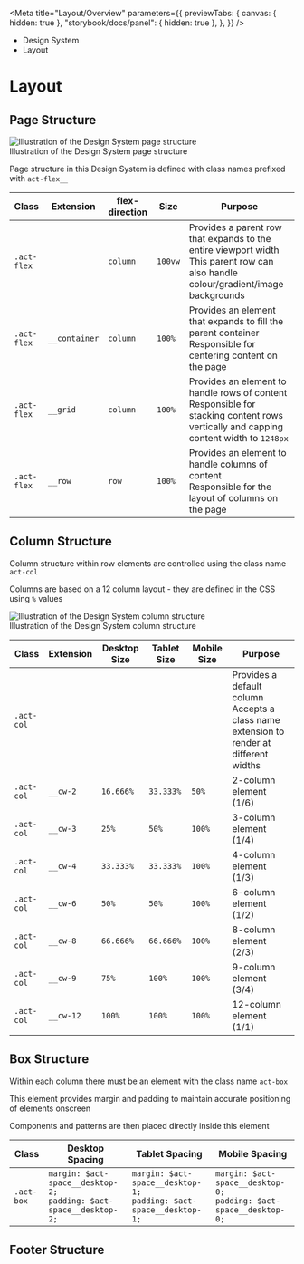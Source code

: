 
<Meta
	title="Layout/Overview"
	parameters={{
		previewTabs: {
			canvas: { hidden: true },
			"storybook/docs/panel": { hidden: true },
		},
	}}
/>

<div className="act-docs-container">
	<Masthead />
	<main className="act-body">
		<div className="act-flex act-flex-light-purple">
			<div className="act-flex__container act-flex__container-padding-trim">
				<div className="act-flex__grid">
					<div className="act-flex__row">
						<div className="act-col__cw-12">
							<div className="act-box">
								<div className="act-breadcrumbs">
									<ul className="act-breadcrumbs__container">
										<li className="act-breadcrumbs__crumb act-h6">
											<LinkTo className="act-breadcrumbs__crumb__link" kind="system-introduction--page">
												Design System <i className="fa-solid fa-angle-right"></i>
											</LinkTo>
										</li>
										<li className="act-breadcrumbs__crumb act-h6">
											<LinkTo className="act-breadcrumbs__crumb__link" kind="layout-overview--page">
												Layout <i className="fa-solid fa-angle-right"></i>
											</LinkTo>
										</li>
									</ul>
								</div>
								<h1>Layout</h1>
							</div>
						</div>
					</div>
				</div>
			</div>
		</div>
		<div className="act-flex">
			<div className="act-flex__container">
				<div className="act-flex__grid">
					<div className="act-flex__row">
						<div className="act-col__cw-12">
							<div className="act-box">
								<h2>Page Structure</h2>
								<div className="act-img">
									<img src="/images/3-layout-page-rows-1.png" alt="Illustration of the Design System page structure" />
									<div className="act-img__description act-p-small">
										<i class="fa-solid fa-circle-info"></i> Illustration of the Design System page structure
									</div>
								</div>
								<p>
									Page structure in this Design System is defined with class names prefixed with <code>act-flex__</code>
								</p>
								<div className="act-table-container">
									<table>
										<thead>
											<tr>
												<th>Class</th>
												<th>Extension</th>
												<th>flex-direction</th>
												<th>Size</th>
												<th>Purpose</th>
											</tr>
										</thead>
										<tbody>
											<tr>
												<td>
													<code>.act-flex</code>
												</td>
												<td>&nbsp;</td>
												<td>
													<code>column</code>
												</td>
												<td>
													<code>100vw</code>
												</td>
												<td>
													Provides a parent row that expands to the entire viewport width
													<br />
													This parent row can also handle colour/gradient/image backgrounds
												</td>
											</tr>
											<tr>
												<td>
													<code>.act-flex</code>
												</td>
												<td>
													<code>__container</code>
												</td>
												<td>
													<code>column</code>
												</td>
												<td>
													<code>100%</code>
												</td>
												<td>
													Provides an element that expands to fill the parent container
													<br />
													Responsible for centering content on the page
												</td>
											</tr>
											<tr>
												<td>
													<code>.act-flex</code>
												</td>
												<td>
													<code>__grid</code>
												</td>
												<td>
													<code>column</code>
												</td>
												<td>
													<code>100%</code>
												</td>
												<td>
													Provides an element to handle rows of content
													<br />
													Responsible for stacking content rows vertically and capping content width to <code>1248px</code>
												</td>
											</tr>
											<tr>
												<td>
													<code>.act-flex</code>
												</td>
												<td>
													<code>__row</code>
												</td>
												<td>
													<code>row</code>
												</td>
												<td>
													<code>100%</code>
												</td>
												<td>
													Provides an element to handle columns of content
													<br />
													Responsible for the layout of columns on the page
												</td>
											</tr>
										</tbody>
									</table>
								</div>
							</div>
						</div>
					</div>
					<div className="act-flex__row">
						<div className="act-col__cw-12">
							<div className="act-box">
								<h2>Column Structure</h2>
								<p>
									Column structure within row elements are controlled using the class name <code>act-col</code>
								</p>
								<p>
									Columns are based on a 12 column layout - they are defined in the CSS using <code>%</code> values
								</p>
								<div className="act-img">
									<img src="/images/3-layout-page-columns-1.png" alt="Illustration of the Design System column structure" />
									<div className="act-img__description act-p-small">
										<i class="fa-solid fa-circle-info"></i> Illustration of the Design System column structure
									</div>
								</div>
								<div className="act-table-container">
									<table>
										<thead>
											<tr>
												<th>Class</th>
												<th>Extension</th>
												<th>Desktop Size</th>
												<th>Tablet Size</th>
												<th>Mobile Size</th>
												<th>Purpose</th>
											</tr>
										</thead>
										<tbody>
											<tr>
												<td>
													<code>.act-col</code>
												</td>
												<td>&nbsp;</td>
												<td>&nbsp;</td>
												<td>&nbsp;</td>
												<td>&nbsp;</td>
												<td>
													Provides a default column
													<br />
													Accepts a class name extension to render at different widths
												</td>
											</tr>
											<tr>
												<td>
													<code>.act-col</code>
												</td>
												<td>
													<code>__cw-2</code>
												</td>
												<td>
													<code>16.666%</code>
												</td>
												<td>
													<code>33.333%</code>
												</td>
												<td>
													<code>50%</code>
												</td>
												<td>2-column element (1/6)</td>
											</tr>
											<tr>
												<td>
													<code>.act-col</code>
												</td>
												<td>
													<code>__cw-3</code>
												</td>
												<td>
													<code>25%</code>
												</td>
												<td>
													<code>50%</code>
												</td>
												<td>
													<code>100%</code>
												</td>
												<td>3-column element (1/4)</td>
											</tr>
											<tr>
												<td>
													<code>.act-col</code>
												</td>
												<td>
													<code>__cw-4</code>
												</td>
												<td>
													<code>33.333%</code>
												</td>
												<td>
													<code>33.333%</code>
												</td>
												<td>
													<code>100%</code>
												</td>
												<td>4-column element (1/3)</td>
											</tr>
											<tr>
												<td>
													<code>.act-col</code>
												</td>
												<td>
													<code>__cw-6</code>
												</td>
												<td>
													<code>50%</code>
												</td>
												<td>
													<code>50%</code>
												</td>
												<td>
													<code>100%</code>
												</td>
												<td>6-column element (1/2)</td>
											</tr>
											<tr>
												<td>
													<code>.act-col</code>
												</td>
												<td>
													<code>__cw-8</code>
												</td>
												<td>
													<code>66.666%</code>
												</td>
												<td>
													<code>66.666%</code>
												</td>
												<td>
													<code>100%</code>
												</td>
												<td>8-column element (2/3)</td>
											</tr>
											<tr>
												<td>
													<code>.act-col</code>
												</td>
												<td>
													<code>__cw-9</code>
												</td>
												<td>
													<code>75%</code>
												</td>
												<td>
													<code>100%</code>
												</td>
												<td>
													<code>100%</code>
												</td>
												<td>9-column element (3/4)</td>
											</tr>
											<tr>
												<td>
													<code>.act-col</code>
												</td>
												<td>
													<code>__cw-12</code>
												</td>
												<td>
													<code>100%</code>
												</td>
												<td>
													<code>100%</code>
												</td>
												<td>
													<code>100%</code>
												</td>
												<td>12-column element (1/1)</td>
											</tr>
										</tbody>
									</table>
								</div>
							</div>
						</div>
					</div>
					<div className="act-flex__row">
						<div className="act-col__cw-12">
							<div className="act-box">
								<h2>Box Structure</h2>
								<p>
									Within each column there must be an element with the class name <code>act-box</code>
								</p>
								<p>This element provides margin and padding to maintain accurate positioning of elements onscreen</p>
								<p>Components and patterns are then placed directly inside this element</p>
								<div className="act-table-container">
									<table>
										<thead>
											<tr>
												<th>Class</th>
												<th>Desktop Spacing</th>
												<th>Tablet Spacing</th>
												<th>Mobile Spacing</th>
											</tr>
										</thead>
										<tbody>
											<tr>
												<td>
													<code>.act-box</code>
												</td>
												<td>
													<code>margin: $act-space__desktop-2;</code>
													<br />
													<code>padding: $act-space__desktop-2;</code>
												</td>
												<td>
													<code>margin: $act-space__desktop-1;</code>
													<br />
													<code>padding: $act-space__desktop-1;</code>
												</td>
												<td>
													<code>margin: $act-space__desktop-0;</code>
													<br />
													<code>padding: $act-space__desktop-0;</code>
												</td>
											</tr>
										</tbody>
									</table>
								</div>
							</div>
						</div>
					</div>
					<div className="act-flex__row">
						<div className="act-col__cw-12">
							<div className="act-box">
								<h2>Footer Structure</h2>
							</div>
						</div>
					</div>
				</div>
			</div>
		</div>
	</main>
	<AoC />
	<Footer />
</div>
